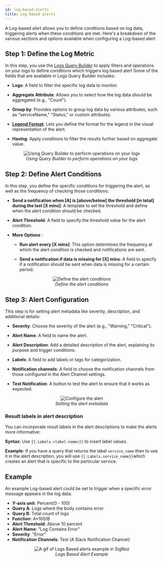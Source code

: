 ```yaml
---
id: log-based-alerts
title: Log based alerts 
---
```


A Log-based alert allows you to define conditions based on log data, triggering alerts when these conditions are met. Here's a breakdown of the various sections and options available when configuring a Log-based alert:

## Step 1: Define the Log Metric

In this step, you use the [Logs Query Builder](https://signoz.io/docs/userguide/query-builder/#logs-and-traces-query-builder)
to apply filters and operations on your logs to define conditions which triggers log based alert Some of the fields that are available in Logs Query Builder includes:

- **Logs**: A field to filter the specific log data to monitor. 

- **Aggregate Attribute**: Allows you to select how the log data should be aggregated (e.g., "Count").

- **Group by**: Provides options to group log data by various attributes, such as "serviceName," "Status," or custom attributes.

- **[Legend Format](https://signoz.io/docs/userguide/query-builder/#legend-format)**: Lets you define the format for the legend in the visual representation of the alert.

- **Having**: Apply conditions to filter the results further based on aggregate value.

<figure data-zoomable align='center'>
    <img src="/img/docs/alerts/alerts-log-based-1.webp" alt="Using Query Builder to perform operations on your logs"/>
    <figcaption><i>Using Query Builder to perform operations on your logs</i></figcaption>
</figure>


## Step 2: Define Alert Conditions
In this step, you define the specific conditions for triggering the alert, as well as the frequency of checking those conditions:

- **Send a notification when [A] is [above/below] the threshold [in total] during the last [X mins]**: A template to set the threshold and define when the alert condition should be checked.

- **Alert Threshold**: A field to specify the threshold value for the alert condition.

- **More Options** :

    - **Run alert every [X mins]**: This option determines the frequency at which the alert condition is checked and notifications are sent.

    - **Send a notification if data is missing for [X] mins**: A field to specify if a notification should be sent when data is missing for a certain period.

<figure data-zoomable align='center'>
    <img src="/img/docs/alerts/alerts-log-based-2.webp" alt="Define the alert conditions"/>
    <figcaption><i>Define the alert conditions </i></figcaption>
</figure>


## Step 3: Alert Configuration
This step is for setting alert metadata like severity, description, and additional details:

- **Severity**: Choose the severity of the alert (e.g., "Warning," "Critical").

- **Alert Name**: A field to name the alert.

- **Alert Description**: Add a detailed description of the alert, explaining its purpose and trigger conditions.

- **Labels**: A field to add labels or tags for categorization.

- **Notification channels**: A field to choose the notification channels from those configured in the Alert Channel settings.

- **Test Notification**: A button to test the alert to ensure that it works as expected.

<figure data-zoomable align='center'>
    <img src="/img/docs/alerts/alerts-log-based-3.webp" alt="Configure the alert"/>
    <figcaption><i>Setting the alert metadata </i></figcaption>
</figure>


### Result labels in alert description

You can incorporate result labels in the alert descriptions to make the alerts more informative:

**Syntax**: Use `{{.Labels.<label-name>}}` to insert label values. 

**Example**: If you have a query that returns the label `service_name` then to use it in the alert description, you will use `{{.Labels.service_name}}`which creates an alert that is specific to the particular service.

## Example
An example Log-based alert could be set to trigger when a specific error message appears in the log data:

- **Y-axis unit**: Percent(0 - 100)
- **Query A**: Logs where the body contains error
- **Query B**: Total count of logs
- **Function**: A*100/B
- **Alert Threshold**: Above 10 percent
- **Alert Name**: "Log Contains Error"
- **Severity**: "Error"
- **Notification Channels**: Test (A Slack Notification Channel)


<figure data-zoomable align='center'>
    <img src="/img/docs/product-features/alerts/alerts-logs-based.gif" alt="A gif of Logs Based alerts example in SigNoz"/>
    <figcaption><i>Logs Based Alert Example </i></figcaption>
</figure>


